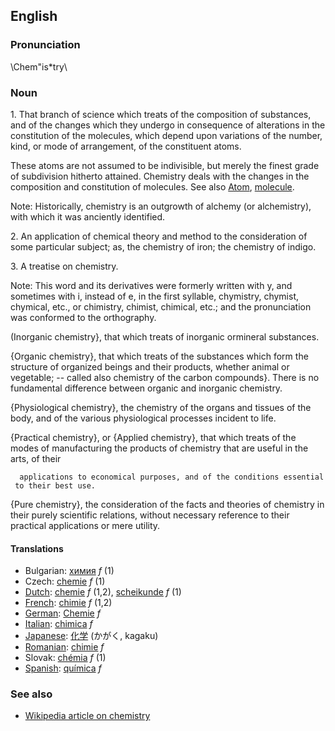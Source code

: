 ==English==

===Pronunciation===

\Chem"is*try\ 

===Noun===

1. That branch of science which treats of the composition of substances, and of the changes which they undergo in consequence of alterations in the constitution of the  molecules, which depend upon variations of the number,   kind, or mode of arrangement, of the constituent atoms.

These atoms are not assumed to be indivisible, but merely the finest grade of subdivision hitherto attained. Chemistry deals with the changes in the composition and constitution of molecules. See also [[Atom]], [[molecule]].

Note: Historically, chemistry is an outgrowth of alchemy (or alchemistry), with which it was anciently identified.

2. An application of chemical theory and method to the consideration of some particular subject; as, the chemistry of iron; the chemistry of indigo.

3. A treatise on chemistry.

Note: This word and its derivatives were formerly written with y, and sometimes with i, instead of e, in the first syllable, chymistry, chymist, chymical, etc., or chimistry, chimist, chimical, etc.; and the pronunciation was conformed to the orthography.

(Inorganic chemistry}, that which treats of inorganic ormineral substances.

{Organic chemistry}, that which treats of the substances which form the structure of organized beings and their products, whether animal or vegetable; -- called also chemistry of the carbon compounds}. There is no fundamental difference between organic and inorganic chemistry.

{Physiological chemistry}, the chemistry of the organs and tissues of the body, and of the various physiological processes incident to life.

{Practical chemistry}, or {Applied chemistry}, that which treats of the modes of manufacturing the products of chemistry that are useful in the arts, of their
   applications to economical purposes, and of the conditions essential to their best use.

{Pure chemistry}, the consideration of the facts and theories of chemistry in their purely scientific relations, without necessary reference to their practical applications or mere utility.

====Translations====
*Bulgarian: [[химия]] ''f'' (1)
*Czech: [[chemie]] ''f'' (1)
*[[Dutch]]: [[chemie]] ''f'' (1,2), [[scheikunde]] ''f'' (1)
*[[French]]: [[chimie]] ''f'' (1,2)
*[[German]]: [[Chemie]] ''f''
*[[Italian]]: [[chimica]] ''f''
*[[Japanese]]: [[化学]] (かがく, kagaku)
*[[Romanian]]: [[chimie]] ''f''
*Slovak: [[chémia]] ''f'' (1)
*[[Spanish]]: [[química]] ''f''

===See also===
*[[en:chemistry|Wikipedia article on chemistry]]